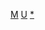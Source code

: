 {{asbox|
|image=United States Department of Defense Seal.svg
|category=美國軍事人物小作品
|name=Template:US-mil-bio-stub
|subject=關於[[美國]][[:Category:美國軍事人物|軍事人物]]的}}<noinclude>[[Category:美國人物小作品模板|M]]
[[Category:軍事人物小作品模板|U]]
[[Category:美國軍事人物小作品|*]]</noinclude>